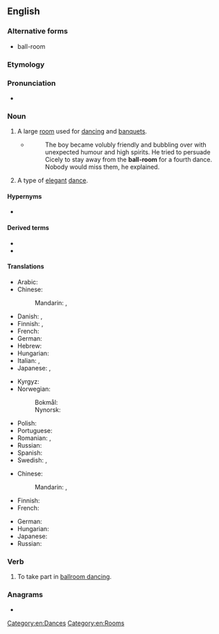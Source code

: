 ==English==
{{wikipedia}}

===Alternative forms===
* ball-room

===Etymology===
{{compound|en|ball|room}}

===Pronunciation===
* {{IPA|en|/ˈbɔːlɹuːm/|/ˈbɔːlɹʊm/}}

===Noun===
{{en-noun}}

# A large [[room]] used for [[dance|dancing]] and [[banquet|banquets]].
#* {{RQ:Marshall Squire's Daughter|I}}
#*: The boy became volubly friendly and bubbling over with unexpected humour and high spirits. He tried to persuade Cicely to stay away from the '''ball-room''' for a fourth dance. Nobody would miss them, he explained.
# A type of [[elegant]] [[dance]].

====Hypernyms====
* {{l|en|room}}

====Derived terms====
* {{l|en|ballroom dance}}
* {{l|en|ballroom dancing}}

====Translations====
{{trans-top|large room used for dancing}}
* Arabic: {{t|ar|مَرْقَص|m}}
* Chinese:
*: Mandarin: {{t+|cmn|舞廳|sc=Hani}}, {{t+|cmn|舞厅|tr=wǔtīng|sc=Hani}}
* Danish: {{t|da|balsal|c}}, {{t|da|dansesal|c}}
* Finnish: {{t|fi|tanssisali}}, {{t+|fi|juhlasali}}
* French: {{t|fr|salle de bal|f}}
* German: {{t+|de|Ballsaal|m}}
* Hebrew: {{t|he|אולם נשפים|m|tr=ulam neshafym}}
* Hungarian: {{t+|hu|bálterem}}
* Italian: {{t|it|sala da ballo|f}}, {{t|it|balera|f}}
* Japanese: {{t|ja|ボールルーム|tr=bōrurūmu|sc=Jpan}}, {{t|ja|ダンスホール|tr=dansuhōru|sc=Jpan}}
{{trans-mid}}
* Kyrgyz: {{t+|ky|бий залы|m}}
* Norwegian:
*: Bokmål: {{t|nb|ballsal|m}}
*: Nynorsk: {{t|nn|ballsal|m}}
* Polish: {{t|pl|sala balowa|f}}
* Portuguese: {{t|pt|[[salão]] [[de]] [[baile]]|m}}
* Romanian: {{t|ro|salon de bal|n}}, {{t|ro|sală de dans|f}}
* Russian: {{t|ru|танцева́льный зал|m}}
* Spanish: {{t|es|salón de baile|m}}
* Swedish: {{t|sv|balsal}}, {{t|sv|danssalong}}
{{trans-bottom}}

{{trans-top|type of elegant dance}}
* Chinese:
*: Mandarin: {{t|cmn|交際舞|sc=Hani}}, {{t|cmn|交际舞|tr=jiāojìwǔ|sc=Hani}}
* Finnish: {{t|fi|salitanssi}}
* French: {{t+|fr|danse de salon|f}}
{{trans-mid}}
* German: {{t+|de|Standardtanz|m}}
* Hungarian: {{t|hu|társasági tánc}}
* Japanese: {{t|ja|社交ダンス|tr=shakō-dansu|sc=Jpan}}
* Russian: {{t+|ru|ба́льный та́нец|m}}
{{trans-bottom}}

===Verb===
{{en-verb}}

# {{lb|en|intransitive}} To take part in [[ballroom dancing]].

===Anagrams===
* {{anagrams|en|a=abllmoor|moorball}}

[[Category:en:Dances]]
[[Category:en:Rooms]]